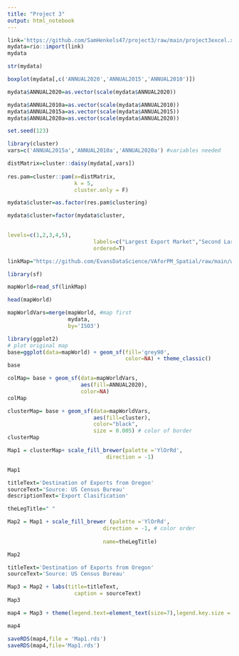 ```yaml
---
title: "Project 3"
output: html_notebook
---
```


```r
link='https://github.com/SamHenkels47/project3/raw/main/project3excel.xlsx'
mydata=rio::import(link)
mydata
```

```r
str(mydata)
```
```r
boxplot(mydata[,c('ANNUAL2020','ANNUAL2015','ANNUAL2010')])
```
```r
mydata$ANNUAL2020=as.vector(scale(mydata$ANNUAL2020))

```

```r
mydata$ANNUAL2010a=as.vector(scale(mydata$ANNUAL2010))
mydata$ANNUAL2015a=as.vector(scale(mydata$ANNUAL2015))
mydata$ANNUAL2020a=as.vector(scale(mydata$ANNUAL2020))

```

```r
set.seed(123)

library(cluster)
vars=c('ANNUAL2015a','ANNUAL2010a','ANNUAL2020a') #variables needed

distMatrix=cluster::daisy(mydata[,vars])
          
res.pam=cluster::pam(x=distMatrix,
                     k = 5,
                     cluster.only = F)
```

```r
mydata$cluster=as.factor(res.pam$clustering)
```

```r
mydata$cluster=factor(mydata$cluster,
                  

levels=c(1,2,3,4,5),
                           labels=c("Largest Export Market","Second Largest Export Market","Major Export Market","Minor Export Market","Little to No Exports"),
                           ordered=T)

```

``` r
linkMap="https://github.com/EvansDataScience/VAforPM_Spatial/raw/main/worldMap.geojson" 

library(sf)
```



```r
mapWorld=read_sf(linkMap)
```

```r
head(mapWorld)
```

```r
mapWorldVars=merge(mapWorld, #map first
                   mydata, 
                   by='ISO3') 
```

```R
library(ggplot2)
# plot original map
base=ggplot(data=mapWorld) + geom_sf(fill='grey90',
                                     color=NA) + theme_classic()
base
```

```r
colMap= base + geom_sf(data=mapWorldVars,
                       aes(fill=ANNUAL2020),
                       color=NA)
colMap
```

```r
clusterMap= base + geom_sf(data=mapWorldVars,
                           aes(fill=cluster),
                           color="black",
                           size = 0.005) # color of border
clusterMap 
```


```r
Map1 = clusterMap+ scale_fill_brewer(palette ='YlOrRd',
                               direction = -1)

Map1
```

```R
titleText='Destination of Exports from Oregon'
sourceText='Source: US Census Bureau'
descriptionText='Export Clasification'
```


```r
theLegTitle=" "

Map2 = Map1 + scale_fill_brewer (palette ='YlOrRd',
                              direction = -1, # color order
                              
                              name=theLegTitle)

Map2
```

```r

titleText='Destination of Exports from Oregon'
sourceText='Source: US Census Bureau'

Map3 = Map2 + labs(title=titleText,
                     caption = sourceText) 
Map3
```

```r
map4 = Map3 + theme(legend.text=element_text(size=7),legend.key.size = unit(0.5, 'cm'))

map4

```

```r
saveRDS(map4,file = 'Map1.rds')
saveRDS(map4,file='Map1.rds')

```